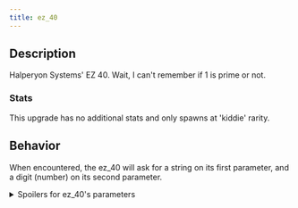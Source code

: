 ```yaml
---
title: ez_40
---
```


## Description

Halperyon Systems' EZ 40. Wait, I can't remember if 1 is prime or not.

### Stats

This upgrade has no additional stats and only spawns at 'kiddie' rarity.

## Behavior

When encountered, the ez_40 will ask for a string on its first parameter, and a digit (number) on its second parameter.

<details>
<summary>Spoilers for ez_40's parameters</summary>
```
Incorrect parameters:

> > user.fakeloc123 \{ ez_40: 1 }
> > LOCK_ERROR
> > 1 is not a string.

> > user.fakeloc123 \{ ez_40: "release", ez_prime: "1" }
> > LOCK_ERROR
> > "1" is not a number.

Correct parameters:

> > user.fakeloc123 \{ ez_40: "release" }
> > LOCK_ERROR
> > Required unlock parameter ez_prime is missing.

> > user.fakeloc123 \{ ez_40: "release", ez_prime: 2 }
> > LOCK_ERROR
> > 2 is not the correct prime.

```
</details>

## Solving

<details>
<summary>Spoilers for c002's solutions</summary>
Possible strings for first parameter: "open", "unlock", "release"
Possible digits for second parameter: 2, 3, 5, 7, 11, 13, 17, 19, 23, 29, 31, 37, 41, 43, 47, 53, 59, 61, 67, 71, 73, 79, 83, 89, 97
</details>

## Example unlock

<details>
<summary>Spoilers for c002's solutions</summary>
```

> > user.fakeloc123 \{ ez_40: "release", c002_complement: "purple" }
> > WARNING: BINMAT security shell inactive. Intelligent defense system offline.
> > LOCK_UNLOCKED
> > System <user> breached.
> > Connection terminated.

```
</details>
```

